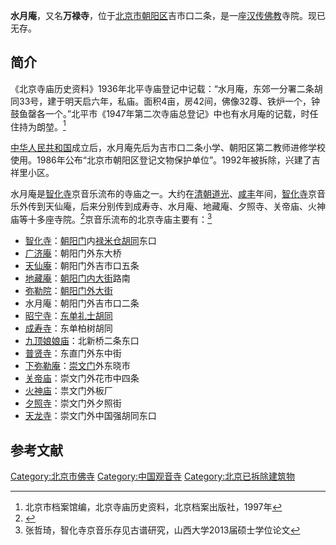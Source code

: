 {{Veil|time=2015-09-12T07:06:31+00:00}}
'''水月庵'''，又名'''万禄寺'''，位于[[北京市|北京市]][[朝阳区_(北京市)|朝阳区]]吉市口二条，是一座[[汉传佛教|汉传佛教]]寺院。现已无存。

==简介==
《北京寺庙历史资料》1936年北平寺庙登记中记载：“水月庵，东郊一分署二条胡同33号，建于明天启六年，私庙。面积4亩，房42间，佛像32尊、铁炉一个，钟鼓鱼罄各一个。”北平市《1947年第二次寺庙总登记》中也有水月庵的记载，时任住持为朗堃。<ref>北京市档案馆编，北京寺庙历史资料，北京档案出版社，1997年</ref>

[[中华人民共和国|中华人民共和国]]成立后，水月庵先后为吉市口二条小学、朝阳区第二教师进修学校使用。1986年公布“北京市朝阳区登记文物保护单位”。1992年被拆除，兴建了吉祥里小区。

水月庵是[[智化寺|智化寺]]京音乐流布的寺庙之一。大约在[[清朝|清朝]][[道光|道光]]、[[咸丰|咸丰]]年间，[[智化寺|智化寺]]京音乐外传到天仙庵，后来分别传到成寿寺、水月庵、地藏庵、夕照寺、关帝庙、火神庙等十多座寺院。<ref>{{Cite web |url=http://sports.sina.com.cn/s/2006-01-13/1617757184s.shtml |title=智化寺京音乐乐谱像天书，新浪，2006-01-13 |accessdate=2014-12-30 |archive-date=2014-12-30 |archive-url=https://web.archive.org/web/20141230170834/http://sports.sina.com.cn/s/2006-01-13/1617757184s.shtml |dead-url=no }}</ref>京音乐流布的北京寺庙主要有：<ref>张哲琦，智化寺京音乐存见古谱研究，山西大学2013届硕士学位论文</ref>
{{HideH|京音乐流布的北京寺庙}}
*[[智化寺|智化寺]]：[[朝阳门|朝阳门]]内[[禄米仓胡同|禄米仓胡同]]东口
*[[广济庵_(北京东大桥)|广济庵]]：朝阳门外东大桥
*[[天仙庵_(北京朝阳门)|天仙庵]]：朝阳门外吉市口五条
*[[地藏庵_(北京朝阳门内大街)|地藏庵]]：[[朝阳门内大街|朝阳门内大街]]路南
*[[弥勒院_(北京朝阳门外大街)|弥勒院]]：[[朝阳门外大街|朝阳门外大街]]
*水月庵：朝阳门外吉市口二条
*[[昭宁寺|昭宁寺]]：[[东单|东单]][[礼士胡同|礼士胡同]]
*[[成寿寺_(北京市东城区)|成寿寺]]：东单柏树胡同
*[[九顶娘娘庙|九顶娘娘庙]]：北新桥二条东口
*[[普贤寺_(北京)|普贤寺]]：东直门外东中街
*[[下弥勒庵|下弥勒庵]]：[[崇文门|崇文门]]外东晓市
*[[花市关帝庙|关帝庙]]：崇文门外花市中四条
*[[板厂火神庙|火神庙]]：祟文门外板厂
*[[夕照寺|夕照寺]]：崇文门外夕照街
*[[天龙寺_(北京)|天龙寺]]：崇文门外中国强胡同东口
{{HideF}}

==参考文献==
{{reflist}}

[[Category:北京市佛寺|Category:北京市佛寺]]
[[Category:中国观音寺|Category:中国观音寺]]
[[Category:北京已拆除建筑物|Category:北京已拆除建筑物]]